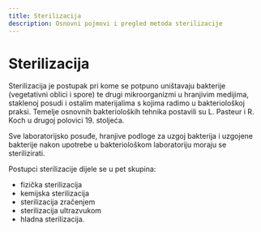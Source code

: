 ```yaml
---
title: Sterilizacija
description: Osnovni pojmovi i pregled metoda sterilizacije
---
```


# Sterilizacija

Sterilizacija je postupak pri kome se potpuno uništavaju bakterije (vegetativni oblici i spore) te drugi mikroorganizmi u hranjivim medijima, staklenoj posudi i ostalim materijalima s kojima radimo u bakteriološkoj praksi. Temelje osnovnih bakterioloških tehnika postavili su L. Pasteur i R. Koch u drugoj polovici 19. stoljeća.

Sve laboratorijsko posuđe, hranjive podloge za uzgoj bakterija i uzgojene bakterije nakon upotrebe u bakteriološkom laboratoriju moraju se sterilizirati.

Postupci sterilizacije dijele se u pet skupina:
- fizička sterilizacija
- kemijska sterilizacija
- sterilizacija zračenjem
- sterilizacija ultrazvukom
- hladna sterilizacija.
